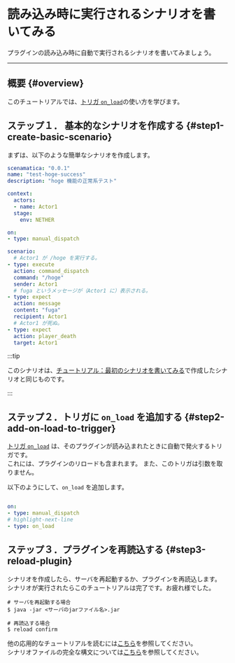 
# 読み込み時に実行されるシナリオを書いてみる

プラグインの読み込み時に自動で実行されるシナリオを書いてみましょう。

---

## 概要 {#overview}

このチュートリアルでは、[トリガ `on_load`][trigger-on-load]の使い方を学びます。

## ステップ１． 基本的なシナリオを作成する {#step1-create-basic-scenario}

まずは、以下のような簡単なシナリオを作成します。

```yaml title="test-hoge-success.yml"
scenamatica: "0.0.1"
name: "test-hoge-success"
description: "hoge 機能の正常系テスト"

context:
  actors:
  - name: Actor1
  stage:
    env: NETHER

on:
- type: manual_dispatch

scenario:
  # Actor1 が /hoge を実行する。
- type: execute
  action: command_dispatch
  command: "/hoge"
  sender: Actor1
  # fuga というメッセージが（Actor1 に）表示される。
- type: expect
  action: message
  content: "fuga"
  recipient: Actor1
  # Actor1 が死ぬ。
- type: expect
  action: player_death
  target: Actor1
```

:::tip

このシナリオは、[チュートリアル：最初のシナリオを書いてみる](/docs/getting-started/tutorials/writing-my-first-scenario#step6-write-scenario)で作成したシナリオと同じものです。  

<BelowDocument docId="getting-started/tutorials/writing-my-first-scenario"
               label="チュートリアル：最初のシナリオを書いてみる"
               tutorial
/>

:::

## ステップ２．トリガに `on_load` を追加する {#step2-add-on-load-to-trigger}

[トリガ `on_load`][trigger-on-load] は、そのプラグインが読み込まれたときに自動で発火するトリガです。  
これには、プラグインのリロードも含まれます。
また、このトリガは引数を取りません。

以下のようにして、`on_load` を追加します。

```yaml title="test-hoge-success.yml"

on:
- type: manual_dispatch
# highlight-next-line
- type: on_load
```

## ステップ３．プラグインを再読込する {#step3-reload-plugin}

シナリオを作成したら、サーバを再起動するか、プラグインを再読込します。  
シナリオが実行されたらこのチュートリアルは完了です。お疲れ様でした。

```bashl
# サーバを再起動する場合
$ java -jar <サーバのjarファイル名>.jar

# 再読込する場合
$ reload confirm 
```

他の応用的なチュートリアルを読むには[こちら](/docs/getting-started/tutorials)を参照してください。  
シナリオファイルの完全な構文については[こちら](/docs/use/scenario/scenario-file)を参照してください。  

[trigger-on-load]: /docs/use/scenario/trigger#triggers-on-load
